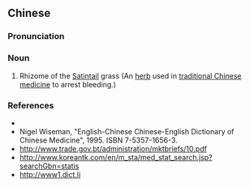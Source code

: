 ==Chinese==
{{zh-forms}}

===Pronunciation===
{{zh-pron
|m=báimáogēn
|cat=n
}}

===Noun===
{{zh-noun}}

# Rhizome of the [[w:Imperata|Satintail]] grass (An [[herb]] used in [[traditional Chinese medicine]] to arrest bleeding.)

===References===
* {{pedialite|白茅根|lang=zh}}
* Nigel Wiseman, "English-Chinese Chinese-English Dictionary of Chinese Medicine", 1995. ISBN 7-5357-1656-3.
* http://www.trade.gov.bt/administration/mktbriefs/10.pdf
* http://www.koreantk.com/en/m_sta/med_stat_search.jsp?searchGbn=statis
* http://www1.dict.li